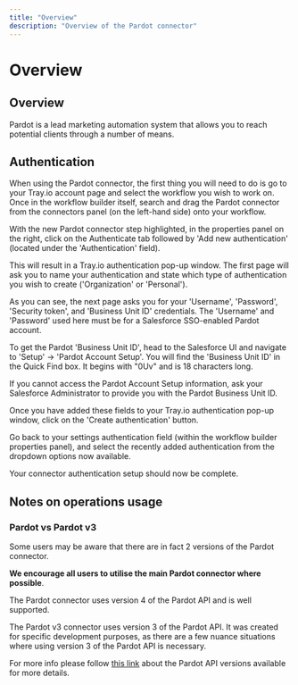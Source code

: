 ```yaml
---
title: "Overview"
description: "Overview of the Pardot connector"
---
```


# Overview

## Overview

Pardot is a lead marketing automation system that allows you to reach potential clients through a number of means.

## Authentication

When using the Pardot connector, the first thing you will need to do is go to your Tray.io account page and select the workflow you wish to work on. Once in the workflow builder itself, search and drag the Pardot connector from the connectors panel (on the left-hand side) onto your workflow.

With the new Pardot connector step highlighted, in the properties panel on the right, click on the Authenticate tab followed by 'Add new authentication' (located under the 'Authentication' field).

This will result in a Tray.io authentication pop-up window. The first page will ask you to name your authentication and state which type of authentication you wish to create ('Organization' or 'Personal').

As you can see, the next page asks you for your 'Username', 'Password', 'Security token', and 'Business Unit ID' credentials. The 'Username' and 'Password' used here must be for a Salesforce SSO-enabled Pardot account.

To get the Pardot 'Business Unit ID', head to the Salesforce UI and navigate to 'Setup' -> 'Pardot Account Setup'. You will find the 'Business Unit ID' in the Quick Find box. It begins with "0Uv" and is 18 characters long.

If you cannot access the Pardot Account Setup information, ask your Salesforce Administrator to provide you with the Pardot Business Unit ID.

Once you have added these fields to your Tray.io authentication pop-up window, click on the 'Create authentication' button.

Go back to your settings authentication field (within the workflow builder properties panel), and select the recently added authentication from the dropdown options now available.

Your connector authentication setup should now be complete.

## Notes on operations usage

### Pardot vs Pardot v3

Some users may be aware that there are in fact 2 versions of the Pardot connector.

**We encourage all users to utilise the main Pardot connector where possible**.

The Pardot connector uses version 4 of the Pardot API and is well supported.

The Pardot v3 connector uses version 3 of the Pardot API. It was created for specific development purposes, as there are a few nuance situations where using version 3 of the Pardot API is necessary.

For more info please follow [this link](https://developer.pardot.com/) about the Pardot API versions available for more details.
